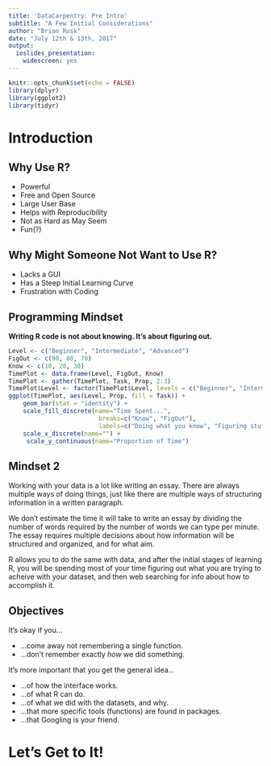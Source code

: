 ```yaml
---
title: 'DataCarpentry: Pre Intro'
subtitle: "A Few Initial Considerations"
author: "Brian Rusk"
date: "July 12th & 13th, 2017"
output:
  ioslides_presentation:
    widescreen: yes
---
```


```r
knitr::opts_chunk$set(echo = FALSE)
library(dplyr)
library(ggplot2)
library(tidyr)
```

# Introduction

## Why Use R?

- Powerful
- Free and Open Source
- Large User Base
- Helps with Reproducibility
- Not as Hard as May Seem
- Fun(?)

## Why Might Someone Not Want to Use R?

- Lacks a GUI
- Has a Steep Initial Learning Curve
- Frustration with Coding

## Programming Mindset

__Writing R code is not about knowing. It's about figuring out.__

```r
Level <- c("Beginner", "Intermediate", "Advanced")
FigOut <- c(90, 80, 70)
Know <- c(10, 20, 30)
TimePlot <- data.frame(Level, FigOut, Know)
TimePlot <- gather(TimePlot, Task, Prop, 2:3)
TimePlot$Level <- factor(TimePlot$Level, levels = c("Beginner", "Intermediate", "Advanced"), ordered = TRUE)
ggplot(TimePlot, aes(Level, Prop, fill = Task)) + 
	geom_bar(stat = "identity") + 
	scale_fill_discrete(name="Time Spent...",
                         breaks=c("Know", "FigOut"),
                         labels=c("Doing what you know", "Figuring stuff out")) + 
	scale_x_discrete(name="") +
     scale_y_continuous(name="Proportion of Time")
```

## Mindset 2

Working with your data is a lot like writing an essay. There are always multiple ways of doing things, just like there are multiple ways of structuring information in a written paragraph.

We don't estimate the time it will take to write an essay by dividing the number of words required by the number of words we can type per minute. The essay requires multiple decisions about how information will be structured and organized, and for what aim.

R allows you to do the same with data, and after the initial stages of learning R, you will be spending most of your time figuring out what you are trying to acheive with your dataset, and then web searching for info about how to accomplish it.


## Objectives

It's okay if you...

* ...come away not remembering a single function.
* ...don't remember exactly _how_ we did something.

It's more important that you get the general idea...

* ...of how the interface works.
* ...of what R can do.
* ...of what we did with the datasets, and why.
* ...that more specific tools (functions) are found in packages.
* ...that Googling is your friend.

# Let's Get to It!